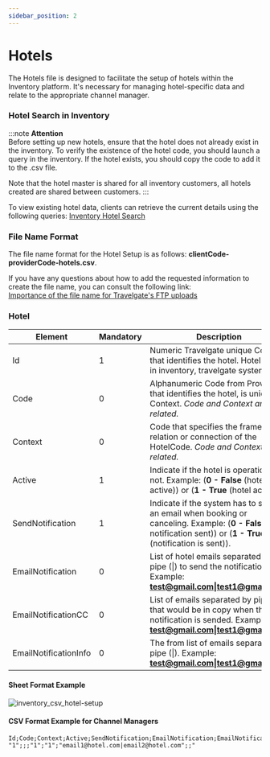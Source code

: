 ```yaml
---
sidebar_position: 2
---
```


# Hotels

The Hotels file is designed to facilitate the setup of hotels within the Inventory platform. It's necessary for managing hotel-specific data and relate to the appropriate channel manager.

### Hotel Search in Inventory
:::note
**Attention**  
Before setting up new hotels, ensure that the hotel does not already exist in the inventory. To verify the existence of the hotel code, you should launch a query in the inventory. If the hotel exists, you should copy the code to add it to the .csv file.

Note that the hotel master is shared for all inventory customers, all hotels created are shared between customers.
:::

To view existing hotel data, clients can retrieve the current details using the following queries: [Inventory Hotel Search](/docs/apis/for-buyers/inventory-buyers/inventory-set-up-graphql-api/masters/hotels-master/search-hotels-master)

### File Name Format

The file name format for the Hotel Setup is as follows: **clientCode-providerCode-hotels.csv**.

If you have any questions about how to add the requested information to create the file name, you can consult the following link:  
[Importance of the file name for Travelgate's FTP uploads](../quickstart#3-file-naming-importance-for-travelgate-ftp-uploads)

### Hotel

| Element     | Mandatory | Description                                                                                       |
|-------------|-----|---------------------------------------------------------------------------------------------------|
| Id        |	  1   | Numeric Travelgate unique Code that identifies the hotel. Hotel code in inventory, travelgate system.  |
| Code        |   0   | Alphanumeric Code from Provider that identifies the hotel, is unique by Context. *Code and Context are related.* |
| Context        |   0   | Code that specifies the framework, relation or connection of the HotelCode. *Code and Context are related.*|
| Active        |   1   | Indicate if the hotel is operational or not. Example: (**0 - False** (hotel no active)) or (**1 - True** (hotel active)). |
| SendNotification        |   1   | Indicate if the system has to send an email when booking or canceling. Example: (**0 - False** (no notification sent)) or (**1 - True** (notification is sent)).|
| EmailNotification        |   0   | List of hotel emails separated by pipe (\|) to send the notification. Example: **test@gmail.com\|test1@gmail.com**. |
| EmailNotificationCC        |   0   | List of emails separated by pipe (\|) that would be in copy when the notification is sended.  Example: **test@gmail.com\|test1@gmail.com**. |
| EmailNotificationInfo        |   0   | The from list of emails separated by pipe (\|). Example: **test@gmail.com\|test1@gmail.com**. |

#### Sheet Format Example

![inventory_csv_hotel-setup](https://storage.travelgate.com/docs/inventory_csv_hotel-setup.png)

#### CSV Format Example for Channel Managers
```
Id;Code;Context;Active;SendNotification;EmailNotification;EmailNotificationCC;EmailNotificationInfo
"1";;;"1";"1";"email1@hotel.com|email2@hotel.com";;"
```

